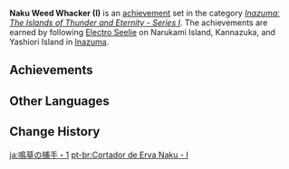 {{Achievement Set Infobox
|title        = 
|primogems    = {{Achievement/Primogems|Naku Weed Whacker (I)}}
|total        = {{Achievement/Total|Naku Weed Whacker (I)}}
|category     = Inazuma: The Islands of Thunder and Eternity - Series I
}}
'''Naku Weed Whacker (I)''' is an [[achievement]] set in the category ''[[Inazuma: The Islands of Thunder and Eternity - Series I]]''. The achievements are earned by following [[Electro Seelie]] on Narukami Island, Kannazuka, and Yashiori Island in [[Inazuma]].

==Achievements==
{{Achievements by Category Table|Naku Weed Whacker (I)}}
<!--
==Notes==

==Trivia==
-->
==Other Languages==
{{Other Languages
|en      = Naku Weed Whacker (I)
|zhs     = 鸣草丛中的捕手・其一
|zhs_rm  = Míngcǎo​ Cóngzhōng de Bǔ​shǒu - Qí Yī
|zht     = 鳴草叢中的捕手・其一
|zht_rm  = Míngcǎo​ Cóngzhōng de Bǔ​shǒu - Qí Yī
|zh_tl   = Catcher in the Naku Weed - One
|ja      = 鳴草の捕手・1
|ja_rm   = Nagusa no Hoshu - Ichi
|ja_tl   = Naku Weed Catcher - One
|ko      = 울림풀 숲의 사냥꾼・첫 번째
|ko_rm   = Ullimpul Sup-ui Sanyangkkun - Cheot Beonjjae
|ko_tl   = Cry Grass Forest's Hunter - First
|es      = El guardián entre los truenos (I)
|es_tl   = The Guardian Amid the Thunder (I)
|fr      = Chasse aux herbes à sanglots (1)
|fr_tl   = Naku Weed Hunt (1)
|ru      = Сборщик травы наку I
|ru_tl   = Naku Weed Collector I
|th      = นักล่าแห่งทุ่ง Naku Weed: ตอนที่ 1
|th_rm   = 
|th_tl   = 
|vi      = Tay Săn Bụi Rậm Naku I
|vi_tl   = Naku Bush Hunter I
|de      = Naku-Kraut-Jäger I
|de_tl   = Naku Herb Hunter I
|id      = Pemburu Naku Weed (I)
|id_tl   = Naku Weed Hunter (I)
|pt      = Cortador de Erva Naku - I
|pt_tl   = 
|tr      = Gözyaşı Otu Biçici (I)
|tr_tl   = 
|it      = Alla ricerca dell'Erba del pianto (I)
|it_tl   = 
}}

==Change History==
{{Change History|2.0}}
<!--
==References==
{{Reflist}}
-->

[[ja:鳴草の捕手・1]]
[[pt-br:Cortador de Erva Naku - I]]